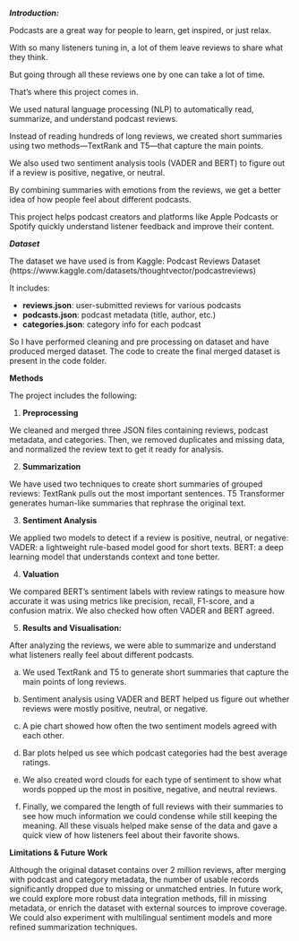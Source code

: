 ***Introduction:***

Podcasts are a great way for people to learn, get inspired, or just relax.

With so many listeners tuning in, a lot of them leave reviews to share what they think. 

But going through all these reviews one by one can take a lot of time.

That’s where this project comes in. 

We used natural language processing (NLP) to automatically read, summarize, and understand podcast reviews. 

Instead of reading hundreds of long reviews, we created short summaries using two methods—TextRank and T5—that capture the main points.

We also used two sentiment analysis tools (VADER and BERT) to figure out if a review is positive, negative, or neutral. 

By combining summaries with emotions from the reviews, we get a better idea of how people feel about different podcasts.

This project helps podcast creators and platforms like Apple Podcasts or Spotify quickly understand listener feedback and improve their content.

***Dataset***

The dataset we have used is from Kaggle: Podcast Reviews Dataset
(https://www.kaggle.com/datasets/thoughtvector/podcastreviews)

It includes:

- **reviews.json**: user-submitted reviews for various podcasts
- **podcasts.json**: podcast metadata (title, author, etc.)
- **categories.json**: category info for each podcast

So I have performed cleaning and pre processing on dataset and have produced merged dataset. 
The code to create the final merged dataset is present in the code folder.


**Methods**

The project includes the following:

1. **Preprocessing**

We cleaned and merged three JSON files containing reviews, podcast metadata, and categories. 
Then, we removed duplicates and missing data, and normalized the review text to get it ready for analysis.

2. **Summarization**

We have used two techniques to create short summaries of grouped reviews:
TextRank pulls out the most important sentences.
T5 Transformer generates human-like summaries that rephrase the original text.


3. **Sentiment Analysis**

We applied two models to detect if a review is positive, neutral, or negative:
VADER: a lightweight rule-based model good for short texts.
BERT: a deep learning model that understands context and tone better.

4. **Valuation**

We compared BERT's sentiment labels with review ratings to measure how accurate it was using metrics like precision, recall, F1-score, and a confusion matrix. 
We also checked how often VADER and BERT agreed.

5. **Results and Visualisation:** 

After analyzing the reviews, we were able to summarize and understand what listeners really feel about different podcasts.

a. We used TextRank and T5 to generate short summaries that capture the main points of long reviews.

b. Sentiment analysis using VADER and BERT helped us figure out whether reviews were mostly positive, neutral, or negative.

c. A pie chart showed how often the two sentiment models agreed with each other.

d. Bar plots helped us see which podcast categories had the best average ratings.

e. We also created word clouds for each type of sentiment to show what words popped up the most in positive, negative, and neutral reviews.

f. Finally, we compared the length of full reviews with their summaries to see how much information we could condense while still keeping the meaning.
All these visuals helped make sense of the data and gave a quick view of how listeners feel about their favorite shows.


**Limitations & Future Work**

Although the original dataset contains over 2 million reviews, after merging with podcast and category metadata, 
the number of usable records significantly dropped due to missing or unmatched entries. 
In future work, we could explore more robust data integration methods, fill in missing metadata, or enrich the dataset with external sources to improve coverage. 
We could also experiment with multilingual sentiment models and more refined summarization techniques.